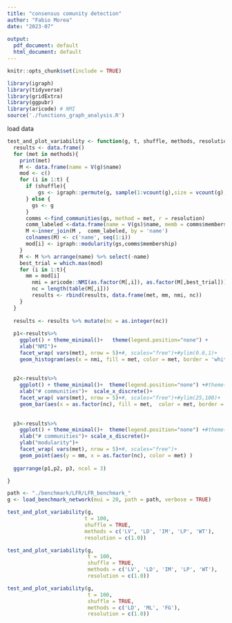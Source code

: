 ```yaml
---
title: "consensus comunity detection"
author: "Fabio Morea"
date: "2023-07"
 
output:
  pdf_document: default
  html_document: default
---
```


```r
knitr::opts_chunk$set(include = TRUE)
```

```r
library(igraph)
library(tidyverse)
library(gridExtra)
library(ggpubr)
library(aricode) # NMI 
source('./functions_graph_analysis.R')
```

load data

```r



test_and_plot_variability <- function(g, t, shuffle, methods, resolution) {
  results <- data.frame()
  for (met in methods){
    print(met)
    M <- data.frame(name = V(g)$name)
    mod <- c()
    for (i in 1:t) {
      if (shuffle){
          gs <- igraph::permute(g, sample(1:vcount(g),size = vcount(g),replace = FALSE))  
      } else {
        gs <- g
      }
      comms <-find_communities(gs, method = met, r = resolution)
      comm_labeled <-data.frame(name = V(gs)$name, memb = comms$membership)
      M <-inner_join(M ,  comm_labeled, by = 'name')
      colnames(M) <- c('name', seq(1:i))
      mod[i] <- igraph::modularity(gs,comms$membership)
    }
    M <- M %>% arrange(name) %>% select(-name)
    best_trial = which.max(mod)
    for (i in 1:t){
      mm = mod[i]
        nmi = aricode::NMI(as.factor(M[,i]), as.factor(M[,best_trial]))
        nc = length(table(M[,i]))  
        results <- rbind(results, data.frame(met, mm, nmi, nc))
    }
  }
  
  results <- results %>% mutate(nc = as.integer(nc))
  
  p1<-results%>%
    ggplot() + theme_minimal()+   theme(legend.position="none") +
    xlab("NMI")+ 
    facet_wrap( vars(met), nrow = 5)+#, scales="free")+#ylim(0.6,1)+
    geom_histogram(aes(x = nmi, fill = met, color = met, border = 'white'), bins = 20) 
  
  
  p2<-results%>%
    ggplot() + theme_minimal()+  theme(legend.position="none") +#theme(aspect.ratio = 1) + 
    xlab("# communities")+  scale_x_discrete()+
    facet_wrap( vars(met), nrow = 5)+#, scales="free")+#ylim(25,100)+
    geom_bar(aes(x = as.factor(nc), fill = met,  color = met, border = 'white'))
  
  
  p3<-results%>%
    ggplot() + theme_minimal()+  theme(legend.position="none") +#theme(aspect.ratio = 1) + 
    xlab("# communities")+ scale_x_discrete()+
    ylab("modularity")+ 
    facet_wrap( vars(met), nrow = 5)+#, scales="free")+
    geom_point(aes(y = mm, x = as.factor(nc), color = met) )
  
  ggarrange(p1,p2, p3, ncol = 3)

}
```

```r
path <- "./benchmark/LFR/LFR_benchmark_"
g <- load_benchmark_network(mui = 20, path = path, verbose = TRUE)
```



 ```r


test_and_plot_variability(g, 
                          t = 100, 
                          shuffle = TRUE, 
                          methods = c('LV', 'LD', 'IM', 'LP', 'WT'), 
                          resolution = c(1.0)) 

 
 ```

```r
test_and_plot_variability(g, 
                          t = 100, 
                          shuffle = TRUE, 
                          methods = c('LV', 'LD', 'IM', 'LP', 'WT'), 
                          resolution = c(1.0)) 
```
 

```r
test_and_plot_variability(g, 
                          t = 100, 
                          shuffle = TRUE, 
                          methods = c('LD', 'ML', 'FG'), 
                          resolution = c(1.0)) 
```
 
